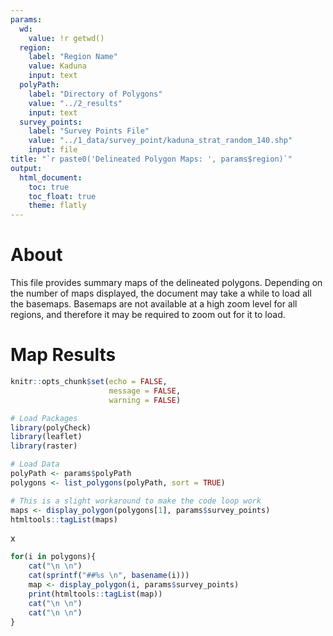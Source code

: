 ```yaml
---
params:
  wd:
    value: !r getwd()
  region:
    label: "Region Name"
    value: Kaduna
    input: text
  polyPath:
    label: "Directory of Polygons"
    value: "../2_results"
    input: text
  survey_points:
    label: "Survey Points File"
    value: "../1_data/survey_point/kaduna_strat_random_140.shp"
    input: file
title: "`r paste0('Delineated Polygon Maps: ', params$region)`"
output:
  html_document:
    toc: true
    toc_float: true
    theme: flatly
---
```


# About

This file provides summary maps of the delineated polygons. Depending on the number of maps displayed, the document may take a while to load all the basemaps. Basemaps are not available at a high zoom level for all regions, and therefore it may be required to zoom out for it to load.

# Map Results

```r
knitr::opts_chunk$set(echo = FALSE,
                      message = FALSE,
                      warning = FALSE)

# Load Packages
library(polyCheck)
library(leaflet)
library(raster)

# Load Data
polyPath <- params$polyPath
polygons <- list_polygons(polyPath, sort = TRUE)
```

```r
# This is a slight workaround to make the code loop work
maps <- display_polygon(polygons[1], params$survey_points)
htmltools::tagList(maps)
```
x
```r

for(i in polygons){
    cat("\n \n")
    cat(sprintf("##%s \n", basename(i)))
    map <- display_polygon(i, params$survey_points)
    print(htmltools::tagList(map))
    cat("\n \n")
    cat("\n \n")
}
```
